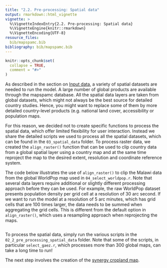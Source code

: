 ```yaml
---
title: "2.2. Pre-processing: Spatial data"
output: rmarkdown::html_vignette
vignette: >
  %\VignetteIndexEntry{2.2. Pre-processing: Spatial data}
  %\VignetteEngine{knitr::rmarkdown}
  %\VignetteEncoding{UTF-8}
resource_files:
  bib/mapspamc.bib
bibliography: bib/mapspamc.bib
---
```


```r
knitr::opts_chunk$set(
  collapse = TRUE,
  comment = "#>"
)
```

As described in the section on [Input data](input_data.html), a variety of spatial datasets are needed to run the model. A large number of global products are available through the mapspamc database. All the spatial data layers are taken from global datasets, which might not always be the best source for detailed country studies. Hence, you might want to replace some of them by more detailed country-level products (e.g. national land cover, accessibility or population maps.

For this reason, we decided not to create specific functions to process the spatial data, which offer limited flexibility for user interaction. Instead we share the detailed scripts we used to process all the spatial datasets, which can be found in the `03_spatial_data` folder. To process raster data, we created the `align_raster()` function that can be used to clip country data from a global spatial layer using a country map and at the same time reproject the map to the desired extent, resolution and coordinate reference system. 

The code below illustrates the use of `align_raster()` to clip the Malawi data from the global WorldPop map used in `04_select_worldpop.r`. Note that several data layers require additional or slightly different processing approach before they can be used. For example, the raw WorldPop dataset presents population density per grid cell at a resolution of 30 arc second. If we want to run the model at a resolution of 5 arc minutes, which has grid cells that are 100 times larger, the data needs to be summed when aggregating the grid cells. This is different from the default option in `align_raster()`, which uses a resampling approach when reprojecting the maps.    

```r
```

To process the spatial data, simply run the various scripts in the `02_2_pre_processing_spatial_data` folder. Note that some of the scripts, in particular `select_gaez.r`, which processes more than 300 global maps, can take a long time to run! 

The next step involves the creation of the [synergy cropland map](preprocessing_cropland.html). 
